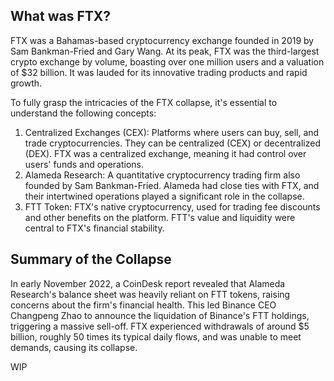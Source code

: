 
<Cover
  src="/covers/ftx.png"
  alt="FTX"
  caption=""
/>

## What was FTX?
FTX was a Bahamas-based cryptocurrency exchange founded in 2019 by Sam Bankman-Fried and Gary Wang. At its peak, FTX was the third-largest crypto exchange by volume, boasting over one million users and a valuation of $32 billion. It was lauded for its innovative trading products and rapid growth.

To fully grasp the intricacies of the FTX collapse, it's essential to understand the following concepts:
1. Centralized Exchanges (CEX): Platforms where users can buy, sell, and trade cryptocurrencies. They can be centralized (CEX) or decentralized (DEX). FTX was a centralized exchange, meaning it had control over users' funds and operations.
2. Alameda Research: A quantitative cryptocurrency trading firm also founded by Sam Bankman-Fried. Alameda had close ties with FTX, and their intertwined operations played a significant role in the collapse.
3. FTT Token: FTX's native cryptocurrency, used for trading fee discounts and other benefits on the platform. FTT's value and liquidity were central to FTX's financial stability.​

## Summary of the Collapse
In early November 2022, a CoinDesk report revealed that Alameda Research's balance sheet was heavily reliant on FTT tokens, raising concerns about the firm's financial health. This led Binance CEO Changpeng Zhao to announce the liquidation of Binance's FTT holdings, triggering a massive sell-off. FTX experienced withdrawals of around $5 billion, roughly 50 times its typical daily flows, and was unable to meet demands, causing its collapse. ​


WIP